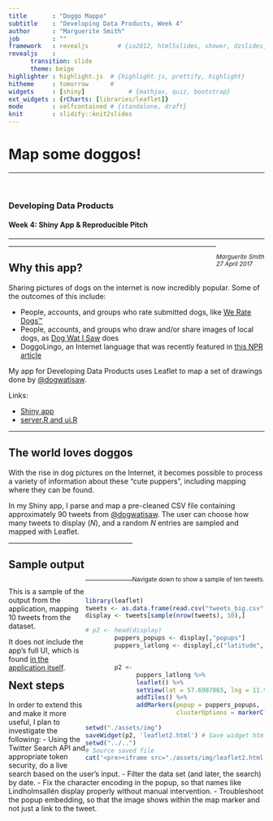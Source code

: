 ```yaml
---
title       : "Doggo Mappo"
subtitle    : "Developing Data Products, Week 4"
author      : "Marguerite Smith"
job         : ""
framework   : revealjs        # {io2012, html5slides, shower, dzslides, ...}
revealjs    :
      transition: slide
      theme: beige
highlighter : highlight.js  # {highlight.js, prettify, highlight}
hitheme     : tomorrow      # 
widgets     : [shiny]            # {mathjax, quiz, bootstrap}
ext_widgets : {rCharts: [libraries/leaflet]}
mode        : selfcontained # {standalone, draft}
knit        : slidify::knit2slides
---
```


<style>
.reveal .slides {
    text-align: left;
}
.reveal .slides .content {
    font-size: small;
}
.left {
    float:left;
    width:30%
}
.right {
    float:right;
    width:70%
}

</style>

# Map some doggos!
<div style="float:bottom; width:100%">
<hr/>
<br/>
<h3>Developing Data Products</h3>
<h4>Week 4: Shiny App & Reproducible Pitch</h4>
<hr/>
<div style="float:right;width='100%'">
<small><em>Marguerite Smith</em><br/>
<em>27 April 2017</em></small>
</div>
</div>

---

## Why this app?

Sharing pictures of dogs on the internet is now incredibly popular. Some of the outcomes of this include:
<ul>
<li class="fragment">People, accounts, and groups who rate submitted dogs, like <a href="https://www.twitter.com/dog_rates">We Rate Dogs&trade;</a>
</li>
<li class="fragment">People, accounts, and groups who draw and/or share images of local dogs, as <a href="https://www.twitter.com/dogwatisaw">Dog Wat I Saw</a> does
</li>
<li class="fragment">DoggoLingo, an Internet language that was recently featured in <a href="http://www.npr.org/sections/alltechconsidered/2017/04/23/524514526/dogs-are-doggos-an-internet-language-built-around-love-for-the-puppers">this NPR article</a>
</li></ul>

<p/><p/>

<div class="fragment">
My app for Developing Data Products uses Leaflet to map a set of drawings done by <a href="https://twitter.com/dogwatisaw">@dogwatisaw</a>. 
<p/>

Links:
<ul>
<li><a href="https://emargsm.shinyapps.io/doggomap">Shiny app</a></li>
<li><a href="https://github.com/emargsm/doggomap">server.R and ui.R</a></li>
</ul>
</div>

---

<section>

## The world loves doggos

With the rise in dog pictures on the Internet, it becomes possible to process a variety of information about these "cute puppers", including mapping where they can be found. 

In my Shiny app, I parse and map a pre-cleaned CSV file containing approximately 90 tweets from [@dogwatisaw](https://twitter.com/dogwatisaw/). The user can choose how many tweets to display (*N*), and a random *N* entries are sampled and mapped with Leaflet.

<div style="float:bottom;float:right">
<br/>
<br/>
<br/>
<small>Navigate down to show a sample of ten tweets.</small>
</div>

---

## Sample output

<div class="left">
This is a sample of the output from the application, mapping 10 tweets from the dataset. 

It does not include the app's full UI, which is found [in the application itself](https://emargsm.shinyapps.io/doggomap).
</div>
<div class="right">

```r
library(leaflet)
tweets <- as.data.frame(read.csv("tweets_big.csv"))
display <- tweets[sample(nrow(tweets), 10),]

# p2 <- head(display)
        puppers_popups <- display[,"popups"]
        puppers_latlong <- display[,c("latitude","longitude")]


        p2 <-
              puppers_latlong %>%
              leaflet() %>%
              setView(lat = 57.6987865, lng = 11.9745282, zoom=4) %>%
              addTiles() %>%
              addMarkers(popup = puppers_popups,
                         clusterOptions = markerClusterOptions())
        
setwd("./assets/img")
saveWidget(p2, 'leaflet2.html') # Save widget html
setwd("../..")
# Source saved file
cat('<pre><iframe src="./assets/img/leaflet2.html" width="100%" height="500px" allowtransparency="true"> </iframe></pre>')

```
</div>
</section>

---

## Next steps

In order to extend this and make it more useful, I plan to investigate the following:
- Using the Twitter Search API and appropriate token security, do a live search based on the user's input.
- Filter the data set (and later, the search) by date.
- Fix the character encoding in the popup, so that names like Lindholmsall&eacute;n display properly without manual intervention.
- Troubleshoot the popup embedding, so that the image shows within the map marker and not just a link to the tweet.
